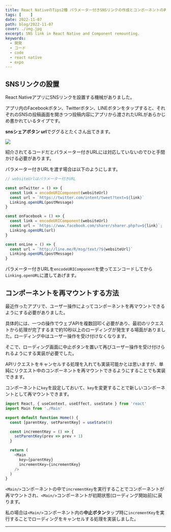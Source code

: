 ```yaml
---
title: React NativeのTips2種 パラメーター付きSNSリンクの作成とコンポーネントの再マウント
tags: [    ]
date: 2022-11-07
path: blog/2022-11-07
cover: ./img.jpg
excerpt: SNS link in React Native and Component remounting.
keywords:
  - 開発
  - コード
  - code
  - react native
  - expo
---
```


## SNSリンクの設置

React NativeアプリにSNSリンクを設置する機械がありました。

アプリ内のFacebookボタン、Twitterボタン、LINEボタンをタップすると、それぞれのSNSの投稿画面を開きつつ投稿内容にアプリから渡されたURLがあらかじめ書かれているタイプです。

**snsシェアボタン url**でググるとたくさん出てきます。

![](./img1.png)

紹介されてるコードだとパラメーター付きURLには対応していないのでひと手間かける必要があります。

パラメーター付きURLを渡す場合は以下のようにします。

```javascript
// websiteUrlはパラメーター付きURL

const onTwitter = () => {
  const link = encodeURIComponent(websiteUrl)
  const url = `https://twitter.com/intent/tweet?text=${link}`
  Linking.openURL(postMessage)
}

const onFacebook = () => {
  const link = encodeURIComponent(websiteUrl)
  const url = `https://www.facebook.com/sharer/sharer.php?u=${link}`;
  Linking.openURL(url)
}

const onLine = () => {
  const url = `http://line.me/R/msg/text/?${websiteUrl}`
  Linking.openURL(postMessage)
}
```

パラメーター付きURLを`encodeURIComponent`を使ってエンコードしてから`Linking.openURL`に渡してあげます。

## コンポーネントを再マウントする方法

最近作ったアプリで、ユーザー操作によってコンポーネントを再マウントできるようにする必要がありました。

具体的には、一つの操作でウェブAPIを複数回叩く必要があり、最初のリクエストから処理が完了するまで約10秒以上のローディングが発生する場面がありました。ローディング中はユーザー操作を受け付けなくなります。

そこで、ローディング画面に中止ボタンを置いて再びユーザー操作を受け付けられるようにする実装が必要でした。

APIリクエストをキャンセルする処理を入れても実装可能かとは思いますが、単純にリクエスト中のコンポーネントを再マウントできるようにすることでも実装できます。

コンポーネントに`key`を設定しておいて、`key`を変更することで新しいコンポーネントとして再マウントできます。

```javascript
import React, { useContext, useEffect, useState } from 'react'
import Main from './Main'

export default function Home() {
  const [parentKey, setParentKey] = useState(0)

  const incrementKey = () => {
    setParentKey(prev => prev + 1)
  }

  return (
    <Main
      key={parentKey}
      incrementKey={incrementKey}
    />
  )
}
```

`<Main/>`コンポーネントの中で`incrementKey`を実行することでコンポーネントが再マウントされ、`<Main/>`コンポーネントが初期状態(ローディング開始前)に戻ります。

私の場合は`<Main/>`コンポーネント内の**中止ボタン**タップ時に`incrementKey`を実行することでローディングをキャンセルする処理を実装しました。

---